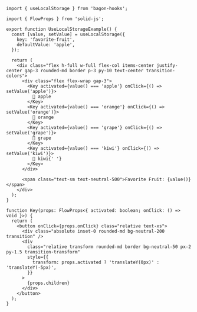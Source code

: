 ```tsx
import { useLocalStorage } from 'bagon-hooks';

import { FlowProps } from 'solid-js';

export function UseLocalStorageExample() {
  const [value, setValue] = useLocalStorage({
    key: 'favorite-fruit',
    defaultValue: 'apple',
  });

  return (
    <div class="flex h-full w-full flex-col items-center justify-center gap-3 rounded-md border p-3 py-10 text-center transition-colors">
      <div class="flex flex-wrap gap-3">
        <Key activated={value() === 'apple'} onClick={() => setValue('apple')}>
          🍎 apple
        </Key>
        <Key activated={value() === 'orange'} onClick={() => setValue('orange')}>
          🍊 orange
        </Key>
        <Key activated={value() === 'grape'} onClick={() => setValue('grape')}>
          🍇 grape
        </Key>
        <Key activated={value() === 'kiwi'} onClick={() => setValue('kiwi')}>
          🥝 kiwi{' '}
        </Key>
      </div>

      <span class="text-sm text-neutral-500">Favorite Fruit: {value()}</span>
    </div>
  );
}

function Key(props: FlowProps<{ activated: boolean; onClick: () => void }>) {
  return (
    <button onClick={props.onClick} class="relative text-xs">
      <div class="absolute inset-0 rounded-md bg-neutral-200 transition" />
      <div
        class="relative transform rounded-md border bg-neutral-50 px-2 py-1.5 transition-transform"
        style={{
          transform: props.activated ? 'translateY(0px)' : 'translateY(-5px)',
        }}
      >
        {props.children}
      </div>
    </button>
  );
}
```
